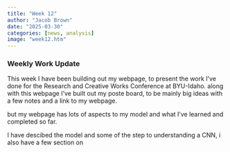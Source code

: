```yaml
---
title: "Week 12"
author: "Jacob Brown"
date: "2025-03-30"
categories: [news, analysis]
image: "week12.htm"
---
```


### Weekly Work Update

This week I have been building out my webpage, to present the work I've done for the Research and Creative Works Conference at BYU-Idaho. along with this webpage I've built out my poste board, to be mainly big ideas with a few notes and a link to my webpage. 

but my webpage has lots of aspects to my model and what I've learned and completed so far. 

I have descibed the model and some of the step to understanding a CNN, i also have a few section on  